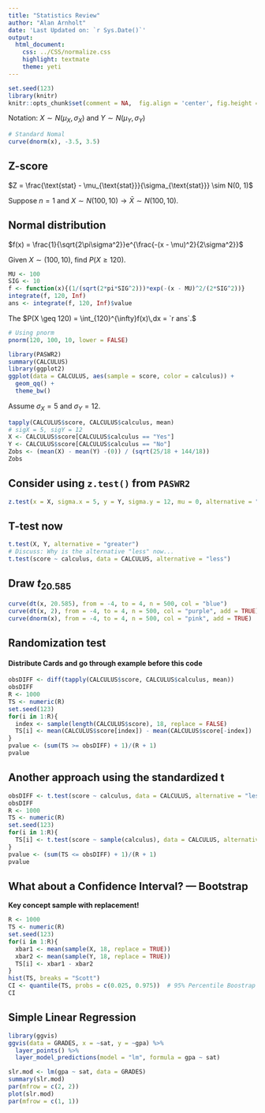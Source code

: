 ```yaml
---
title: "Statistics Review"
author: "Alan Arnholt"
date: 'Last Updated on: `r Sys.Date()`'
output:
  html_document:
    css: ../CSS/normalize.css
    highlight: textmate
    theme: yeti
---
```


```r
set.seed(123)
library(knitr)
knitr::opts_chunk$set(comment = NA,  fig.align = 'center', fig.height = 5, fig.width = 5, warning = FALSE, message = FALSE, tidy.opts=list(blank = TRUE, width.cutoff= 75))
```


Notation: $X \sim N(\mu_X, \sigma_X)$ and $Y \sim N(\mu_Y, \sigma_Y)$

```r
# Standard Nomal
curve(dnorm(x), -3.5, 3.5)
```

## Z-score

$Z = \frac{\text{stat} - \mu_{\text{stat}}}{\sigma_{\text{stat}}} \sim N(0, 1)$

Suppose $n = 1$ and $X \sim N(100, 10) \rightarrow \bar{X} \sim N(100, 10)$.

## Normal distribution

$f(x) = \frac{1}{\sqrt{2\pi\sigma^2}}e^{\frac{-(x - \mu)^2}{2\sigma^2}}$

Given $X \sim(100, 10)$, find $P(X \geq 120)$.

```r
MU <- 100
SIG <- 10
f <- function(x){(1/(sqrt(2*pi*SIG^2)))*exp(-(x - MU)^2/(2*SIG^2))}
integrate(f, 120, Inf)
ans <- integrate(f, 120, Inf)$value
```

The $P(X \geq 120) = \int_{120}^{\infty}f(x)\,dx = `r ans`.$

```r
# Using pnorm
pnorm(120, 100, 10, lower = FALSE)
```

```r
library(PASWR2)
summary(CALCULUS)
library(ggplot2)
ggplot(data = CALCULUS, aes(sample = score, color = calculus)) + 
  geom_qq() + 
  theme_bw()
```

Assume $\sigma_X = 5$ and $\sigma_Y=12$.

```r
tapply(CALCULUS$score, CALCULUS$calculus, mean)
# sigX = 5, sigY = 12
X <- CALCULUS$score[CALCULUS$calculus == "Yes"]
Y <- CALCULUS$score[CALCULUS$calculus == "No"]
Zobs <- (mean(X) - mean(Y) -(0)) / (sqrt(25/18 + 144/18))
Zobs
```

## Consider using `z.test()` from `PASWR2`

```r
z.test(x = X, sigma.x = 5, y = Y, sigma.y = 12, mu = 0, alternative = "greater")
```

## T-test now

```r
t.test(X, Y, alternative = "greater")
# Discuss: Why is the alternative "less" now...
t.test(score ~ calculus, data = CALCULUS, alternative = "less")
```

## Draw $t_{20.585}$

```r
curve(dt(x, 20.585), from = -4, to = 4, n = 500, col = "blue")
curve(dt(x, 2), from = -4, to = 4, n = 500, col = "purple", add = TRUE)
curve(dnorm(x), from = -4, to = 4, n = 500, col = "pink", add = TRUE)
```

## Randomization test

#### Distribute Cards and go through example before this code

```r
obsDIFF <- diff(tapply(CALCULUS$score, CALCULUS$calculus, mean))
obsDIFF
R <- 1000
TS <- numeric(R)
set.seed(123)
for(i in 1:R){
  index <- sample(length(CALCULUS$score), 18, replace = FALSE)
  TS[i] <- mean(CALCULUS$score[index]) - mean(CALCULUS$score[-index])
}
pvalue <- (sum(TS >= obsDIFF) + 1)/(R + 1)
pvalue
```

## Another approach using the standardized t

```r
obsDIFF <- t.test(score ~ calculus, data = CALCULUS, alternative = "less")$stat
obsDIFF
R <- 1000
TS <- numeric(R)
set.seed(123)
for(i in 1:R){
  TS[i] <- t.test(score ~ sample(calculus), data = CALCULUS, alternative = "less")$stat
}
pvalue <- (sum(TS <= obsDIFF) + 1)/(R + 1)
pvalue
```

## What about a Confidence Interval? --- Bootstrap
**Key concept sample with replacement!**

```r
R <- 1000
TS <- numeric(R)
set.seed(123)
for(i in 1:R){
  xbar1 <- mean(sample(X, 18, replace = TRUE))
  xbar2 <- mean(sample(Y, 18, replace = TRUE))
  TS[i] <- xbar1 - xbar2
}
hist(TS, breaks = "Scott")
CI <- quantile(TS, probs = c(0.025, 0.975))  # 95% Percentile Boostrap CI
CI 
```

## Simple Linear Regression

```r
library(ggvis)
ggvis(data = GRADES, x = ~sat, y = ~gpa) %>% 
  layer_points() %>% 
  layer_model_predictions(model = "lm", formula = gpa ~ sat)
```

```r
slr.mod <- lm(gpa ~ sat, data = GRADES)
summary(slr.mod)
par(mfrow = c(2, 2))
plot(slr.mod)
par(mfrow = c(1, 1))
```